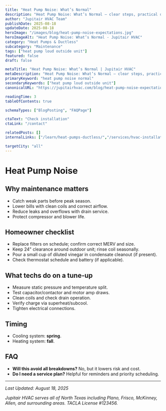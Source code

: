 ```yaml
---
title: "Heat Pump Noise: What’s Normal"
description: "Heat Pump Noise: What’s Normal — clear steps, practical detail, and when to call a pro in North Texas."
author: "Jupitair HVAC Team"
publishDate: 2025-08-18
updateDate: 2025-08-18
heroImage: "/images/blog/heat-pump-noise-expectations.jpg"
heroImageAlt: "Heat Pump Noise: What’s Normal - Jupitair HVAC"
category: "Heat Pumps & Ductless"
subcategory: "Maintenance"
tags: ["heat pump loud outside unit"]
featured: false
draft: false

metaTitle: "Heat Pump Noise: What’s Normal | Jupitair HVAC"
metaDescription: "Heat Pump Noise: What’s Normal — clear steps, practical detail, and when to call a pro in North Texas."
primaryKeyword: "heat pump noise normal"
secondaryKeywords: ["heat pump loud outside unit"]
canonicalURL: "https://jupitairhvac.com/blog/heat-pump-noise-expectations"

readingTime: 3
tableOfContents: true

schemaTypes: ["BlogPosting", "FAQPage"]

ctaText: "Check installation"
ctaLink: "/contact"

relatedPosts: []
internalLinks: ["/learn/heat-pumps-ductless/","/services/hvac-installation/"]

targetCity: "all"
---
```



# Heat Pump Noise



## Why maintenance matters
- Catch weak parts before peak season.
- Lower bills with clean coils and correct airflow.
- Reduce leaks and overflows with drain service.
- Protect compressor and blower life.



<BlogCTA variant="inline" />

## Homeowner checklist
- Replace filters on schedule; confirm correct MERV and size.
- Keep 24" clearance around outdoor unit; rinse coil seasonally.
- Pour a small cup of diluted vinegar in condensate cleanout (if present).
- Check thermostat schedule and battery (if applicable).


## What techs do on a tune‑up
- Measure static pressure and temperature split.
- Test capacitor/contactor and motor amp draws.
- Clean coils and check drain operation.
- Verify charge via superheat/subcool.
- Tighten electrical connections.


## Timing
- Cooling system: **spring**.
- Heating system: **fall**.


## FAQ
- **Will this avoid all breakdowns?** No, but it lowers risk and cost.
- **Do I need a service plan?** Helpful for reminders and priority scheduling.

---

<BlogCTA variant="end" />

*Last Updated: August 18, 2025*

*Jupitair HVAC serves all of North Texas including Plano, Frisco, McKinney, Allen, and surrounding areas. TACLA License #123456.*

